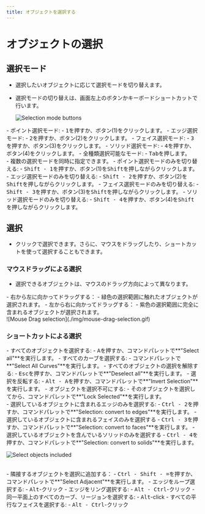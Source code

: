 ```yaml
---
title: オブジェクトを選択する
---
```


# オブジェクトの選択

## 選択モード

- 選択したいオブジェクトに応じて選択モードを切り替えます。
- 選択モードの切り替えは、画面左上のボタンかキーボードショートカットで行います。

   ![Selection mode buttons](./img/selection-mode-buttons.png)
<div className="dl">
- ポイント選択モード:
   - <kbd>1</kbd>を押すか、ボタン(1)をクリックします。
- エッジ選択モード:
   - <kbd>2</kbd>を押すか、ボタン(2)をクリックします。
- フェイス選択モード:
   - <kbd>3</kbd>を押すか、ボタン(3)をクリックします。
- ソリッド選択モード:
   - <kbd>4</kbd>を押すか、ボタン(4)をクリックします。
- 全種類選択可能なモード:
   - <kbd>Tab</kbd>を押します。
<br />
- 複数の選択モードを同時に指定できます。
- ポイント選択モードのみを切り替える: 
   - <kbd>Shift - 1</kbd>を押すか、ボタン(1)を<kbd>Shift</kbd>を押しながらクリックします。
- エッジ選択モードのみを切り替える:
   - <kbd>Shift - 2</kbd>を押すか、ボタン(2)を<kbd>Shift</kbd>を押しながらクリックします。
- フェイス選択モードのみを切り替える:
   - <kbd>Shift - 3</kbd>を押すか、ボタン(3)を<kbd>Shift</kbd>を押しながらクリックします。
- ソリッド選択モードのみを切り替える:
   - <kbd>Shift - 4</kbd>を押すか、ボタン(4)を<kbd>Shift</kbd>を押しながらクリックします。
</div>

## 選択

- クリックで選択できます。さらに、マウスをドラッグしたり、ショートカットを使って選択することもできます。

### マウスドラッグによる選択

- 選択できるオブジェクトは、マウスのドラッグ方向によって異なります。
<div className="dl">
- 右から左に向かってドラッグする： 
   - 緑色の選択範囲に触れたオブジェクトが選択されます。
- 左から右に向かってドラッグする：
   - 紫色の選択範囲に完全に含まれるオブジェクトが選択されます。
</div>
   ![Mouse Drag selection](./img/mouse-drag-selection.gif)

### ショートカットによる選択

<div className="dl">
- すべてのオブジェクトを選択する: 
   - <kbd>A</kbd>を押すか、コマンドパレットで**"Select all"**を実行します。
- すべてのカーブを選択する:
   - コマンドパレットで**"Select All Curves"**を実行します。
- すべてのオブジェクトの選択を解除する:
   - <kbd>Esc</kbd>を押すか、コマンドパレットで**"Deselect all"**を実行します。
- 選択を反転する:
   - <kbd>Alt - A</kbd>を押すか、コマンドパレットで**"Invert Selection"**を実行します。
- オブジェクトを選択不可にする:
   - そのオブジェクトを選択してから、コマンドパレットで**"Lock Selected"**を実行します。
<br />
- 選択しているオブジェクトに含まれるエッジのみを選択する:
   - <kbd>Ctrl - 2</kbd>を押すか、コマンドパレットで**"Selection: convert to edges"**を実行します。
- 選択しているオブジェクトに含まれるフェイスのみを選択する
   - <kbd>Ctrl - 3</kbd>を押すか、コマンドパレットで**"Selection: convert to faces"**を実行します。
- 選択しているオブジェクトを含んでいるソリッドのみを選択する
   - <kbd>Ctrl - 4</kbd>を押すか、コマンドパレットで**"Selection: convert to solids"**を実行します。

![Select objects included](./img/select-objects-included.gif)

<br />
- 隣接するオブジェクトを選択に追加する： 
   - <kbd>Ctrl - Shift - =</kbd>を押すか、コマンドパレットで**"Select Adjacent"**を実行します。
- エッジをループ選択する:
   -  <kbd>Alt</kbd>-クリック
- エッジをリング選択する:
   - <kbd>Alt - Ctrl</kbd>-クリック
- 同一平面上のすべてのカーブ、リージョンを選択する:
   - <kbd>Alt</kbd>-click 
- すべての平行なフェイスを選択する:
   - <kbd>Alt - Ctrl</kbd>-クリック
</div>

